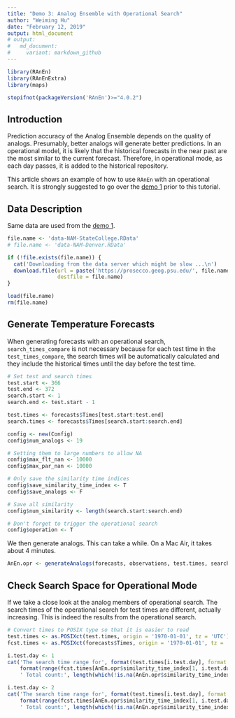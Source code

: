 ```yaml
---
title: "Demo 3: Analog Ensemble with Operational Search"
author: "Weiming Hu"
date: "February 12, 2019"
output: html_document
# output:
#   md_document:
#     variant: markdown_github
---
```


```r
library(RAnEn)
library(RAnEnExtra)
library(maps)

stopifnot(packageVersion('RAnEn')>="4.0.2")
```

## Introduction

Prediction accuracy of the Analog Ensemble depends on the quality of analogs. Presumably, better analogs will generate better predictions. In an operational model, it is likely that the historical forecasts in the near past are the most similar to the current forecast. Therefore, in operational mode, as each day passes, it is added to the historical repository.

This article shows an example of how to use `RAnEn` with an operational search. It is strongly suggested to go over the [demo 1](https://weiming-hu.github.io/AnalogsEnsemble/2018/11/04/demo-1-RAnEn-basics.html) prior to this tutorial.

## Data Description

Same data are used from the [demo 1](https://weiming-hu.github.io/AnalogsEnsemble/2018/11/04/demo-1-RAnEn-basics.html).

```r
file.name <- 'data-NAM-StateCollege.RData'
# file.name <- 'data-NAM-Denver.RData'

if (!file.exists(file.name)) {
  cat('Downloading from the data server which might be slow ...\n')
  download.file(url = paste('https://prosecco.geog.psu.edu/', file.name, sep = ''),
                destfile = file.name)
}

load(file.name)
rm(file.name)
```

## Generate Temperature Forecasts

When generating forecasts with an operational search, `search_times_compare` is not necessary because for each test time in the `test_times_compare`, the search times will be automatically calculated and they include the historical times until the day before the test time.

```r
# Set test and search times
test.start <- 366
test.end <- 372
search.start <- 1
search.end <- test.start - 1

test.times <- forecasts$Times[test.start:test.end]
search.times <- forecasts$Times[search.start:search.end]

config <- new(Config)
config$num_analogs <- 19

# Setting them to large numbers to allow NA
config$max_flt_nan <- 10000
config$max_par_nan <- 10000

# Only save the similarity time indices
config$save_similarity_time_index <- T
config$save_analogs <- F

# Save all similarity
config$num_similarity <- length(search.start:search.end)

# Don't forget to trigger the operational search
config$operation <- T
```

We then generate analogs. This can take a while. On a Mac Air, it takes about 4 minutes.

```r
AnEn.opr <- generateAnalogs(forecasts, observations, test.times, search.times, config)
```

## Check Search Space for Operational Mode

If we take a close look at the analog members of operational search. The search times of the operational search for test times are different, actually increasing. This is indeed the results from the operational search.

```r
# Convert times to POSIX type so that it is easier to read
test.times <- as.POSIXct(test.times, origin = '1970-01-01', tz = 'UTC')
fcst.times <- as.POSIXct(forecasts$Times, origin = '1970-01-01', tz = 'UTC')

i.test.day <- 1
cat('The search time range for', format(test.times[i.test.day], format = '%Y/%m/%d'), ':', 
    format(range(fcst.times[AnEn.opr$similarity_time_index[1, i.test.day, 1, ]], na.rm = T), format = '%Y/%m/%d'),
    ' Total count:', length(which(!is.na(AnEn.opr$similarity_time_index[1, i.test.day, 1, ]))), '\n')

i.test.day <- 2
cat('The search time range for', format(test.times[i.test.day], format = '%Y/%m/%d'), ':', 
    format(range(fcst.times[AnEn.opr$similarity_time_index[1, i.test.day, 1, ]], na.rm = T), format = '%Y/%m/%d'),
    ' Total count:', length(which(!is.na(AnEn.opr$similarity_time_index[1, i.test.day, 1, ]))), '\n')
```
